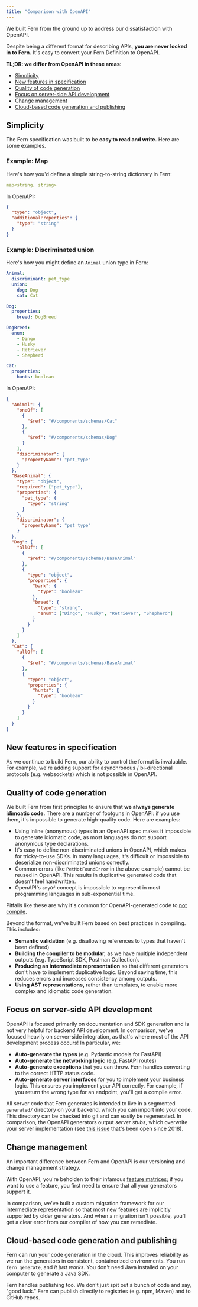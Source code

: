 ```yaml
---
title: "Comparison with OpenAPI"
---
```


We built Fern from the ground up to address our dissatisfaction with OpenAPI.

Despite being a different format for describing APIs, **you are never locked in to
Fern.** It's easy to convert your Fern Definition to OpenAPI.

**TL;DR: we differ from OpenAPI in these areas:**

- [Simplicity](#simplicity)
- [New features in specification](#new-features-in-specification)
- [Quality of code generation](#quality-of-code-generation)
- [Focus on server-side API development](#focus-on-server-side-api-development)
- [Change management](#change-management)
- [Cloud-based code generation and publishing](#cloud-based-code-generation-and-publishing)

## Simplicity

The Fern specification was built to be **easy to read and write.** Here are some
examples.

### Example: Map

Here's how you'd define a simple string-to-string dictionary in Fern:

```yaml Fern example
map<string, string>
```

In OpenAPI:

```json OpenAPI example
{
  "type": "object",
  "additionalProperties": {
    "type": "string"
  }
}
```

### Example: Discriminated union

Here's how you might define an `Animal` union type in Fern:

```yaml Fern example
Animal:
  discriminant: pet_type
  union:
    dog: Dog
    cat: Cat

Dog:
  properties:
    breed: DogBreed

DogBreed:
  enum:
    - Dingo
    - Husky
    - Retriever
    - Shepherd

Cat:
  properties:
    hunts: boolean
```

In OpenAPI:

```json OpenAPI example
{
  "Animal": {
    "oneOf": [
      {
        "$ref": "#/components/schemas/Cat"
      },
      {
        "$ref": "#/components/schemas/Dog"
      }
    ],
    "discriminator": {
      "propertyName": "pet_type"
    }
  },
  "BaseAnimal": {
    "type": "object",
    "required": ["pet_type"],
    "properties": {
      "pet_type": {
        "type": "string"
      }
    },
    "discriminator": {
      "propertyName": "pet_type"
    }
  },
  "Dog": {
    "allOf": [
      {
        "$ref": "#/components/schemas/BaseAnimal"
      },
      {
        "type": "object",
        "properties": {
          "bark": {
            "type": "boolean"
          },
          "breed": {
            "type": "string",
            "enum": ["Dingo", "Husky", "Retriever", "Shepherd"]
          }
        }
      }
    ]
  },
  "Cat": {
    "allOf": [
      {
        "$ref": "#/components/schemas/BaseAnimal"
      },
      {
        "type": "object",
        "properties": {
          "hunts": {
            "type": "boolean"
          }
        }
      }
    ]
  }
}
```

## New features in specification

As we continue to build Fern, our ability to control the format is invaluable.
For example, we're adding support for asynchronous / bi-directional protocols
(e.g. websockets) which is not possible in OpenAPI.

## Quality of code generation

We built Fern from first principles to ensure that **we always generate
idimoatic code.** There are a number of footguns in OpenAPI: if you use them,
it's impossible to generate high-quality code. Here are examples:

- Using inline (anonymous) types in an OpenAPI spec makes it impossible to generate idiomatic
  code, as most languages do not support anonymous type declarations.
- It's easy to define non-discriminated unions in OpenAPI, which makes for
  tricky-to-use SDKs. In many languages, it's difficult or impossible to
  deserialize non-discriminated unions correctly.
- Common errors (like `PetNotFoundError` in the above example) cannot be reused
  in OpenAPI.
  This results in duplicative generated code that doesn't feel handwritten.
- OpenAPI's `anyOf` concept is impossible to represent in most programming
  languages in sub-exponential time.

Pitfalls like these are why it's common for OpenAPI-generated code to
[not compile](https://github.com/OpenAPITools/openapi-generator/issues?q=is%3Aissue+%22doesn%27t+compile%22).

Beyond the format, we've built Fern based on best practices in compiling. This includes:

- **Semantic validation** (e.g. disallowing references to types that haven't been defined)
- **Building the compiler to be modular,** as we have multiple independent outputs
  (e.g. TypeScript SDK, Postman Collection).
- **Producing an intermediate representation** so that different generators don't
  have to implement duplicative logic. Beyond saving time, this reduces errors and
  increases consistency among outputs.
- **Using AST representations,** rather than templates, to enable more complex and
  idiomatic code generation.

## Focus on server-side API development

OpenAPI is focused primarily on documentation and SDK generation and is not very
helpful for backend API development. In comparison, we've focused heavily on
server-side integration, as that's where most of the API development process
occurs! In particular, we:

- **Auto-generate the types** (e.g. Pydantic models for FastAPI)
- **Auto-generate the networking logic** (e.g. FastAPI routes)
- **Auto-generate exceptions** that you can throw. Fern handles converting to the
  correct HTTP status code.
- **Auto-generate server interfaces** for you to implement your business logic.
  This ensures you implement your API correctly. For example, if you return the
  wrong type for an endpoint, you'll get a compile error.

All server code that Fern generates is intended to live in a segmented
`generated/` directory on your backend, which you can import into your code.
This directory can be checked into git and can easily be regenerated.
In comparison, the OpenAPI generators output _server stubs_, which
overwrite your server implementation (see [this issue](https://github.com/OpenAPITools/openapi-generator/issues/426)
that's been open since 2018).

## Change management

An important difference between Fern and OpenAPI is our versioning
and change management strategy.

With OpenAPI, you're beholden to their infamous [feature matrices](https://openapi-generator.tech/docs/generators/java#schema-support-feature); if you want to use a feature, you first need to ensure that all your generators support it.

In comparison, we've built a custom migration framework for our intermediate
representation so that most new features are implicitly supported by older
generators. And when a migration isn't possible, you'll get a clear error from
our compiler of how you can remediate.

## Cloud-based code generation and publishing

Fern can run your code generation in the cloud. This improves reliability as we
run the generators in consistent, containerized environments. You run `fern generate`,
and _it just works_. You don't need Java installed on your computer to
generate a Java SDK.

Fern handles publishing too. We don't just spit out a bunch of code and say,
"good luck." Fern can publish directly to registries (e.g. npm, Maven) and to
GitHub repos.
